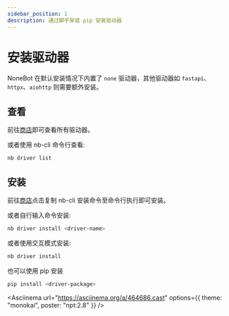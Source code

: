 ```yaml
---
sidebar_position: 1
description: 通过脚手架或 pip 安装驱动器
---
```



# 安装驱动器

NoneBot 在默认安装情况下内置了 `none` 驱动器，其他驱动器如 `fastapi`、`httpx`、`aiohttp` 则需要额外安装。

## 查看

前往[商店](/store)即可查看所有驱动器。

或者使用 nb-cli 命令行查看:

```bash
nb driver list
```

## 安装

前往[商店](/store)点击复制 nb-cli 安装命令至命令行执行即可安装。

或者自行输入命令安装:

```bash
nb driver install <driver-name>
```

或者使用交互模式安装:

```bash
nb driver install
```

也可以使用 pip 安装

```bash
pip install <driver-package>
```

<Asciinema
  url="https://asciinema.org/a/464686.cast"
  options={{ theme: "monokai", poster: "npt:2.8" }}
/>
